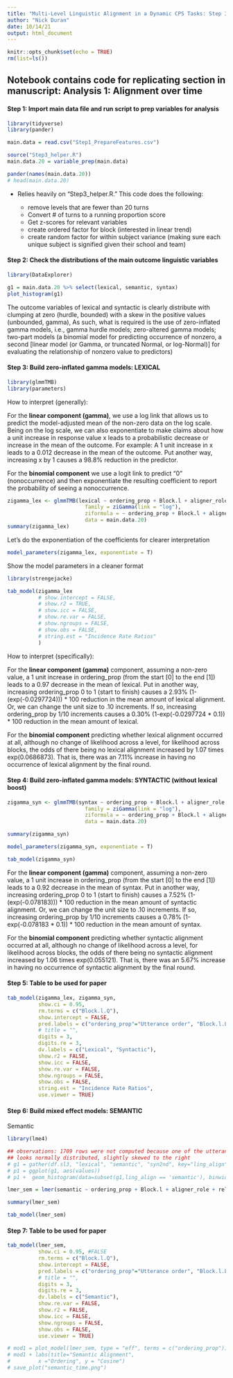 ```yaml
---
title: "Multi-Level Linguistic Alignment in a Dynamic CPS Tasks: Step 3 Model 1"
author: "Nick Duran"
date: 10/14/21
output: html_document
---
```


```r
knitr::opts_chunk$set(echo = TRUE)
rm(list=ls())
```

## Notebook contains code for replicating section in manuscript: Analysis 1: Alignment over time

#### Step 1: Import main data file and run script to prep variables for analysis

```r
library(tidyverse)
library(pander)
```

```r
main.data = read.csv("Step1_PrepareFeatures.csv")

source("Step3_helper.R")
main.data.20 = variable_prep(main.data)

pander(names(main.data.20))
# head(main.data.20)
```

* Relies heavily on "Step3_helper.R." This code does the following:

  * remove levels that are fewer than 20 turns
  * Convert # of turns to a running proportion score 
  * Get z-scores for relevant variables
  * create ordered factor for block (interested in linear trend)
  * create random factor for within subject variance (making sure each unique subject is signified given their school and team)

#### Step 2: Check the distributions of the main outcome linguistic variables

```r
library(DataExplorer)

g1 = main.data.20 %>% select(lexical, semantic, syntax)
plot_histogram(g1)
```

The outcome variables of lexical and syntactic is clearly distribute with clumping at zero (hurdle, bounded) with a skew in the positive values (unbounded, gamma), As such, what is required is the use of zero-inflated gamma models, i.e., gamma hurdle models; zero-altered gamma models; two-part models (a binomial model for predicting occurrence of nonzero, a second [linear model (or Gamma, or truncated Normal, or log-Normal)] for evaluating the relationship of nonzero value to predictors)

#### Step 3: Build zero-inflated gamma models: LEXICAL

```r
library(glmmTMB)
library(parameters) 
```

How to interpret (generally): 

For the **linear component (gamma)**, we use a log link that allows us to predict the model-adjusted mean of the non-zero data on the log scale. Being on the log scale, we can also exponentiate to make claims about how a unit increase in response value x leads to a probabilistic decrease or increase in the mean of the outcome. For example: A 1 unit increase in x leads to a 0.012 decrease in the mean of the outcome. Put another way, increasing x by 1 causes a 98.8% reduction in the predictor. 

For the **binomial component** we use a logit link to predict "0" (nonoccurrence) and then exponentiate the resulting coefficient to report the probability of seeing a nonoccurrence. 


```r
zigamma_lex <- glmmTMB(lexical ~ ordering_prop + Block.l + aligner_role + relative_start_timeZ + level_durationZ + utterlen_alignerZ + Concept + (1|subject_id),
                         family = ziGamma(link = "log"),
                         ziformula = ~ ordering_prop + Block.l + aligner_role + relative_start_timeZ + level_durationZ + utterlen_alignerZ + Concept + (1|subject_id), 
                         data = main.data.20)
summary(zigamma_lex)
```

Let's do the exponentiation of the coefficients for clearer interpretation

```r
model_parameters(zigamma_lex, exponentiate = T)
```

Show the model parameters in a cleaner format

```r
library(strengejacke)
```

```r
tab_model(zigamma_lex
          # show.intercept = FALSE,
          # show.r2 = TRUE,
          # show.icc = FALSE,
          # show.re.var = FALSE,
          # show.ngroups = FALSE,
          # show.obs = FALSE,
          # string.est = "Incidence Rate Ratios"
          )
```

How to interpret (specifically): 

<!-- For interpreting the intercept, the mean value (model adjusted on log-scale) of lexical is 0.26 -->

For the **linear component (gamma)** component, assuming a non-zero value, a 1 unit increase in ordering_prop (from the start [0] to the end [1]) leads to a 0.97 decrease in the mean of lexical. Put in another way, increasing ordering_prop 0 to 1 (start to finish) causes a 2.93% (1-(exp(-0.0297724))) * 100 reduction in the mean amount of lexical alignment. Or, we can change the unit size to .10 increments. If so, increasing ordering_prop by 1/10 increments causes a 0.30% (1-exp(-0.0297724 * 0.1)) * 100 reduction in the mean amount of lexical.

For the **binomial component** predicting whether lexical alignment occurred at all, although no change of likelihood across a level, for likelihood across blocks, the odds of there being no lexical alignment increased by 1.07 times exp(0.0686873). That is, there was an 7.11% increase in having no occurrence of lexical alignment by the final round.

#### Step 4: Build zero-inflated gamma models: SYNTACTIC (without lexical boost)

```r
zigamma_syn <- glmmTMB(syntax ~ ordering_prop + Block.l + aligner_role + relative_start_timeZ + level_durationZ + utterlen_alignerZ + Concept + (1|subject_id),
                         family = ziGamma(link = "log"), 
                         ziformula = ~ ordering_prop + Block.l + aligner_role + relative_start_timeZ + level_durationZ + utterlen_alignerZ + Concept + (1|subject_id), 
                         data = main.data.20)

summary(zigamma_syn)
```

```r
model_parameters(zigamma_syn, exponentiate = T)
```

```r
tab_model(zigamma_syn)
```

<!-- For interpreting the intercept, the mean value (model adjusted on log-scale) of syntax is 0.11 -->

For the **linear component (gamma)** component, assuming a non-zero value, a 1 unit increase in ordering_prop (from the start [0] to the end [1]) leads to a 0.92 decrease in the mean of syntax. Put in another way, increasing ordering_prop 0 to 1 (start to finish) causes a 7.52% (1-(exp(-0.078183))) * 100 reduction in the mean amount of syntactic alignment. Or, we can change the unit size to .10 increments. If so, increasing ordering_prop by 1/10 increments causes a 0.78% (1-exp(-0.078183 * 0.1)) * 100 reduction in the mean amount of syntax.

For the **binomial component** predicting whether syntactic alignment occurred at all, although no change of likelihood across a level, for likelihood across blocks, the odds of there being no syntactic alignment increased by 1.06 times exp(0.055121). That is, there was an 5.67% increase in having no occurrence of syntactic alignment by the final round.

#### Step 5: Table to be used for paper

```r
tab_model(zigamma_lex, zigamma_syn,
          show.ci = 0.95,
          rm.terms = c("Block.l.Q"),
          show.intercept = FALSE,
          pred.labels = c("ordering_prop"="Utterance order", "Block.l.L"="Block (linear trend)", "BlockExpBlock2"="Block 2 (vs Warmup)", "aligner_rolecontroller"="Role [controller]", "relative_start_timeZ"="Level start time", "level_durationZ"="Level duration", "utterlen_alignerZ"="Utterance length", "ConceptPoT" = "Concept [PoT]", "Revisited_birevisit" = "Revisit [yes]", "XQ_know"="Familiarity [yes]", "femdomin"="Majority Female [yes]"),
          # title = "",
          digits = 3,
          digits.re = 3,
          dv.labels = c("Lexical", "Syntactic"),
          show.r2 = FALSE,
          show.icc = FALSE,
          show.re.var = FALSE,
          show.ngroups = FALSE,
          show.obs = FALSE, 
          string.est = "Incidence Rate Ratios",
          use.viewer = TRUE)
```

#### Step 6: Build mixed effect models: SEMANTIC

Semantic

```r

library(lme4)

## observations: 1709 rows were not computed because one of the utterances contained words not in the semantic space
## looks normally distributed, slightly skewed to the right
# g1 = gather(df.sl3, "lexical", "semantic", "syn2nd", key="ling_align", value="values")
# p1 = ggplot(g1, aes(values))
# p1 +  geom_histogram(data=subset(g1,ling_align == 'semantic'), binwidth = 0.05)

lmer_sem = lmer(semantic ~ ordering_prop + Block.l + aligner_role + relative_start_timeZ + level_durationZ + utterlen_alignerZ + Concept + (1|subject_id), main.data.20); 

summary(lmer_sem)

```

```r
tab_model(lmer_sem)
```

#### Step 7: Table to be used for paper

```r
tab_model(lmer_sem,
          show.ci = 0.95, #FALSE
          rm.terms = c("Block.l.Q"),
          show.intercept = FALSE,
          pred.labels = c("ordering_prop"="Utterance order", "Block.l.L"="Block (linear trend)", "BlockExpBlock2"="Block 2 (vs Warmup)", "aligner_rolecontroller"="Role [controller]", "relative_start_timeZ"="Level start time", "level_durationZ"="Level duration", "utterlen_alignerZ"="Utterance length", "ConceptPoT" = "Concept [PoT]", "Revisited_birevisit" = "Revisit [yes]", "XQ_know"="Familiarity [yes]", "femdomin"="Majority Female [yes]"),
          # title = "",
          digits = 3,
          digits.re = 3,
          dv.labels = c("Semantic"),
          show.re.var = FALSE,
          show.r2 = FALSE,
          show.icc = FALSE,
          show.ngroups = FALSE,
          show.obs = FALSE, 
          use.viewer = TRUE)

```


```r
# mod1 = plot_model(lmer_sem, type = "eff", terms = c("ordering_prop"))
# mod1 + labs(title="Semantic Alignment",
#         x ="Ordering", y = "Cosine")
# save_plot("semantic_time.png")

```












